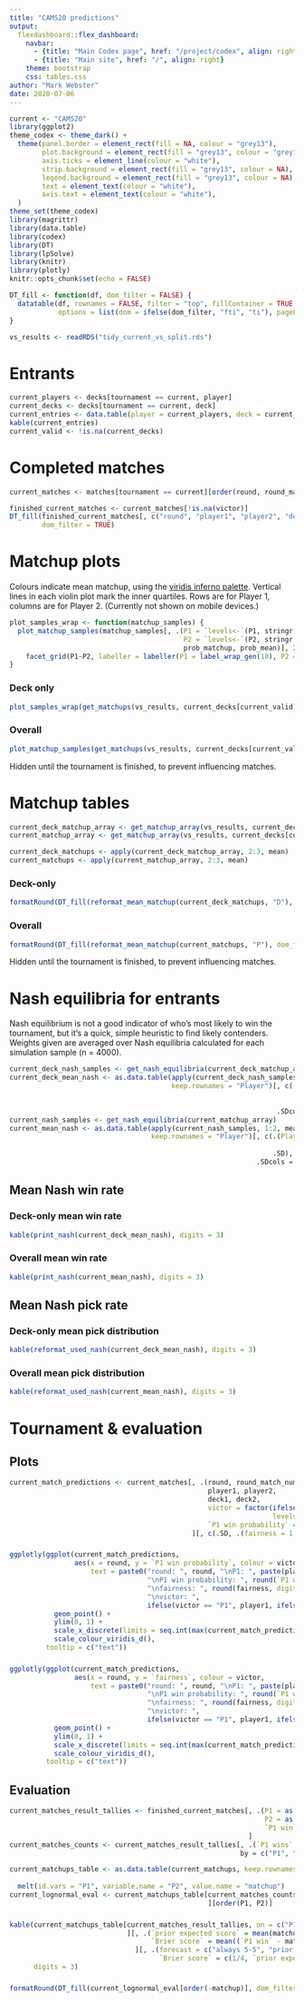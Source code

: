 ```yaml
---
title: "CAMS20 predictions"
output: 
  flexdashboard::flex_dashboard:
    navbar:
      - {title: "Main Codex page", href: "/project/codex", align: right}
      - {title: "Main site", href: "/", align: right}
    theme: bootstrap
    css: tables.css
author: "Mark Webster"
date: 2020-07-06
---
```


```r
current <- "CAMS20"
library(ggplot2)
theme_codex <- theme_dark() +
  theme(panel.border = element_rect(fill = NA, colour = "grey13"),
        plot.background = element_rect(fill = "grey13", colour = "grey13"),
        axis.ticks = element_line(colour = "white"),
        strip.background = element_rect(fill = "grey13", colour = NA),
        legend.background = element_rect(fill = "grey13", colour = NA),
        text = element_text(colour = "white"),
        axis.text = element_text(colour = "white"), 
  )
theme_set(theme_codex)
library(magrittr)
library(data.table)
library(codex)
library(DT)
library(lpSolve)
library(knitr)
library(plotly)
knitr::opts_chunk$set(echo = FALSE)
```

```r
DT_fill <- function(df, dom_filter = FALSE) {
  datatable(df, rownames = FALSE, filter = "top", fillContainer = TRUE,
            options = list(dom = ifelse(dom_filter, "fti", "ti"), pageLength = nrow(df)))
}
```

```r
vs_results <- readRDS("tidy_current_vs_split.rds")
```

# Entrants {data-navmenu="Data"}

```r
current_players <- decks[tournament == current, player]
current_decks <- decks[tournament == current, deck]
current_entries <- data.table(player = current_players, deck = current_decks, stringsAsFactors = TRUE)
kable(current_entries)
current_valid <- !is.na(current_decks)
```

# Completed matches {data-navmenu="Data"}

```r
current_matches <- matches[tournament == current][order(round, round_match_number)]
```

```r
finished_current_matches <- current_matches[!is.na(victor)]
DT_fill(finished_current_matches[, c("round", "player1", "player2", "deck1", "deck2", "victor")],
        dom_filter = TRUE)
```

# Matchup plots {data-orientation=rows data-navmenu="Predictions" .no-mobile}

Colours indicate mean matchup, using the [viridis inferno palette](https://cran.r-project.org/web/packages/viridis/vignettes/intro-to-viridis.html). Vertical lines in each violin plot mark the inner quartiles. Rows are for Player 1, columns are for Player 2. (Currently not shown on mobile devices.)

```r
plot_samples_wrap <- function(matchup_samples) {
  plot_matchup_samples(matchup_samples[, .(P1 = `levels<-`(P1, stringr::str_replace_all(levels(P1), "/", " ")),
                                           P2 = `levels<-`(P2, stringr::str_replace_all(levels(P2), "/", " ")),
                                           prob_matchup, prob_mean)], 2) +
    facet_grid(P1~P2, labeller = labeller(P1 = label_wrap_gen(10), P2 = label_wrap_gen(15)))
}
```

### Deck only

```r
plot_samples_wrap(get_matchups(vs_results, current_decks[current_valid]))
```

### Overall

```r
plot_matchup_samples(get_matchups(vs_results, current_decks[current_valid], current_players[current_valid]), 2)
```

Hidden until the tournament is finished, to prevent influencing matches.

# Matchup tables {data-orientation=rows data-navmenu="Predictions"}

```r
current_deck_matchup_array <- get_matchup_array(vs_results, current_decks[current_valid])
current_matchup_array <- get_matchup_array(vs_results, current_decks[current_valid], current_players[current_valid])

current_deck_matchups <- apply(current_deck_matchup_array, 2:3, mean)
current_matchups <- apply(current_matchup_array, 2:3, mean)
```

### Deck-only

```r
formatRound(DT_fill(reformat_mean_matchup(current_deck_matchups, "D"), dom_filter = TRUE), 3:4, 3L)
```

### Overall

```r
formatRound(DT_fill(reformat_mean_matchup(current_matchups, "P"), dom_filter = TRUE), 3:4, 3L)
```

Hidden until the tournament is finished, to prevent influencing matches.

# Nash equilibria for entrants {data-orientation=rows data-navmenu="Predictions"}

Nash equilibrium is not a good indicator of who's most likely to win the tournament, but it's a quick, simple heuristic to find likely contenders. Weights given are averaged over Nash equilibria calculated for each simulation sample (n = 4000).

```r
current_deck_nash_samples <- get_nash_equilibria(current_deck_matchup_array)
current_deck_mean_nash <- as.data.table(apply(current_deck_nash_samples, 1:2, mean), 
                                        keep.rownames = "Player")[, c(.(Player = factor(Player, 
                                                                                        c("P1", "P2", "Both"))), 
                                                                      .SD), 
                                                                  .SDcols = dimnames(current_deck_nash_samples)[[2]]]
current_nash_samples <- get_nash_equilibria(current_matchup_array)
current_mean_nash <- as.data.table(apply(current_nash_samples, 1:2, mean), 
                                   keep.rownames = "Player")[, c(.(Player = factor(Player, 
                                                                                   c("P1", "P2", "Both"))), 
                                                                 .SD), 
                                                             .SDcols = dimnames(current_nash_samples)[[2]]]
```

## Mean Nash win rate {data-height=300}

### Deck-only mean win rate

```r
kable(print_nash(current_deck_mean_nash), digits = 3)
```

### Overall mean win rate

```r
kable(print_nash(current_mean_nash), digits = 3)
```

## Mean Nash pick rate {data-height=700}

### Deck-only mean pick distribution

```r
kable(reformat_used_nash(current_deck_mean_nash), digits = 3)
```

### Overall mean pick distribution

```r
kable(reformat_used_nash(current_mean_nash), digits = 3)
```

# Tournament & evaluation {data-navmenu="Predictions"}

## Plots {data-width=400}

```r
current_match_predictions <- current_matches[, .(round, round_match_number,
                                                 player1, player2,
                                                 deck1, deck2,
                                                 victor = factor(ifelse(is.na(victor), "ongoing", ifelse(victor == player1, "P1", "P2")),
                                                                 levels = c("P1", "P2", "ongoing")),
                                                 `P1 win probability` = diag(current_matchups[player1, player2]))
                                             ][, c(.SD, .(fairness = 1 - 2*abs(`P1 win probability` - 1/2)))]
```

###

```r
ggplotly(ggplot(current_match_predictions,
                aes(x = round, y = `P1 win probability`, colour = victor,
                    text = paste0("round: ", round, "\nP1: ", paste(player1, deck1), "\nP2: ", paste(player2, deck2),
                                  "\nP1 win probability: ", round(`P1 win probability`, digits = 3),
                                  "\nfairness: ", round(fairness, digits = 3),
                                  "\nvictor: ",
                                  ifelse(victor == "P1", player1, ifelse(victor == "P2", player2, "ongoing"))))) +
           geom_point() +
           ylim(0, 1) +
           scale_x_discrete(limits = seq.int(max(current_match_predictions$round))) +
           scale_colour_viridis_d(),
         tooltip = c("text"))
```

###

```r
ggplotly(ggplot(current_match_predictions,
                aes(x = round, y = `fairness`, colour = victor,
                    text = paste0("round: ", round, "\nP1: ", paste(player1, deck1), "\nP2: ", paste(player2, deck2),
                                  "\nP1 win probability: ", round(`P1 win probability`, digits = 3),
                                  "\nfairness: ", round(fairness, digits = 3),
                                  "\nvictor: ",
                                  ifelse(victor == "P1", player1, ifelse(victor == "P2", player2, "ongoing"))))) +
           geom_point() +
           ylim(0, 1) +
           scale_x_discrete(limits = seq.int(max(current_match_predictions$round))) +
           scale_colour_viridis_d(),
         tooltip = c("text"))
```

## Evaluation {data-width=600}

```r
current_matches_result_tallies <- finished_current_matches[, .(P1 = as.factor(player1),
                                                               P2 = as.factor(player2),
                                                               `P1 win` = victor == player1)
                                                           ]
current_matches_counts <- current_matches_result_tallies[, .(`P1 wins` = paste(sum(`P1 win`), .N, sep = "/")),
                                                         by = c("P1", "P2")]
```

```r
current_matchups_table <- as.data.table(current_matchups, keep.rownames = "P1")[, c(list(P1 = factor(P1, unique(P1))), .SD),
                                                                                .SDcols = setdiff(colnames(current_matchups), "P1")] %>% 
  melt(id.vars = "P1", variable.name = "P2", value.name = "matchup")
current_lognormal_eval <- current_matchups_table[current_matches_counts, on = c("P1", "P2")
                                                 ][order(P1, P2)]
```

### {data-height=220}

```r
kable(current_matchups_table[current_matches_result_tallies, on = c("P1", "P2")
                             ][, .(`prior expected score` = mean(matchup*(1 - matchup)),
                                   `Brier score` = mean((`P1 win` - matchup)^2))
                               ][, .(forecast = c("always 5-5", "prior expected score", "model"),
                                     `Brier score` = c(1/4, `prior expected score`, `Brier score`))],
      digits = 3)
```

### {data-height=780}

```r
formatRound(DT_fill(current_lognormal_eval[order(-matchup)], dom_filter = TRUE), 3, 3)
```
